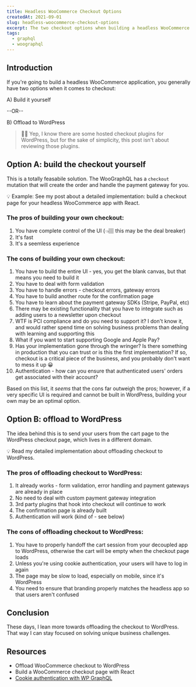 ```yaml
---
title: Headless WooCommerce Checkout Options
createdAt: 2021-09-01
slug: headless-woocommerce-checkout-options
excerpt: The two checkout options when building a headless WooCommerce application.
tags:
  - graphql
  - woographql
---
```


## Introduction

If you're going to build a headless WooCommerce application, you generally have two options when it comes to checkout:

A) Build it yourself

--OR--

B) Offload to WordPress

> ✋🏼 Yep, I know there are some hosted checkout plugins for WordPress, but for the sake of simplicity, this post isn't about reviewing those plugins.

## Option A: build the checkout yourself

This is a totally feasabile solution. The WooGraphQL has a `checkout` mutation that will create the order and handle the payment gateway for you.

💡 Example: See my post about a detailed implementation: <Link to="/post/headless-woocommerce-stripe-checkout-graphql">build a checkout page for your headless WooCommerce app with React</Link>.

### The pros of building your own checkout:

1. You have complete control of the UI (👈🏽 this may be the deal breaker)
2. It's fast
3. It's a seemless experience

### The cons of building your own checkout:

1. You have to build the entire UI - yes, you get the blank canvas, but that means you need to build it
2. You have to deal with form validation
3. You have to handle errors - checkout errors, gateway errors
4. You have to build another route for the confirmation page
5. You have to learn about the payment gateway SDKs (Stripe, PayPal, etc)
6. There may be existing functionality that you have to integrate such as adding users to a newsletter upon checkout
7. WTF is PCI compliance and do you need to support it? I don't know it, and would rather spend time on solving business problems than dealing with learning and supporting this
8. What if you want to start supporting Google and Apple Pay?
9. Has your implementation gone through the wringer? Is there something in production that you can trust or is this the first implementation? If so, checkout is a critical piece of the business, and you probably don't want to mess it up 😀
10. Authentication - how can you ensure that authenticated users' orders get associated with their account?

Based on this list, it _seems_ that the cons far outweigh the pros; however, if a very specific UI is required and cannot be built in WordPress, building your own may be an optimal option.

## Option B: offload to WordPress

The idea behind this is to send your users from the cart page to the WordPress checkout page, which lives in a different domain.

💡 Read my detailed implementation about <Link to="/post/hosted-woocommerce-checkout-headless-application">offloading checkout to WordPress</Link>.

### The pros of offloading checkout to WordPress:

1. It already works - form validation, error handling and payment gateways are already in place
2. No need to deal with custom payment gateway integration
3. 3rd party plugins that hook into checkout will continue to work
4. The confirmation page is already built
5. Authentication will work (kind of - see below)

### The cons of offloading checkout to WordPress:

1. You have to properly handoff the cart session from your decoupled app to WordPress, otherwise the cart will be empty when the checkout page loads
2. Unless you're using cookie authentication, your users will have to log in again
3. The page may be slow to load, especially on mobile, since it's WordPress
4. You need to ensure that branding properly matches the headless app so that users aren't confused

## Conclusion

These days, I lean more towards offloading the checkout to WordPress. That way I can stay focused on solving unique business challenges.

## Resources

- <Link to="/post/hosted-woocommerce-checkout-headless-application">
    Offload WooCommerce checkout to WordPress
  </Link>
- <Link to="/post/headless-woocommerce-stripe-checkout-graphql">
    Build a WooCommerce checkout page with React
  </Link>
- <a href="https://mikejolley.com/2021/03/02/headless-wordpress-cookie-based-login-using-graphql/">
    Cookie authentication with WP GraphQL
  </a>
